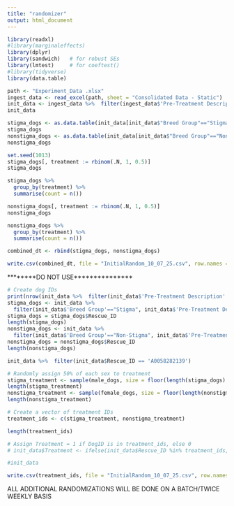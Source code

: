 ```yaml
---
title: "randomizer"
output: html_document
---
```


```r
library(readxl)
#library(marginaleffects)
library(dplyr)
library(sandwich)   # for robust SEs
library(lmtest)     # for coeftest()
#library(tidyverse)
library(data.table)
```

```r
path <- "Experiment_Data .xlsx"
ingest_data <- read_excel(path, sheet = "Consolidated Data - Static")    # by name
init_data <- ingest_data %>%  filter(ingest_data$'Pre-Treatment Description' == "No")
init_data
```

```r
stigma_dogs <- as.data.table(init_data[init_data$"Breed Group"=="Stigma",])
stigma_dogs
nonstigma_dogs <- as.data.table(init_data[init_data$"Breed Group"=="Non-Stigma",])
nonstigma_dogs
```

```r

set.seed(1013)
stigma_dogs[, treatment := rbinom(.N, 1, 0.5)]
stigma_dogs

stigma_dogs %>%
  group_by(treatment) %>%
  summarise(count = n())

nonstigma_dogs[, treatment := rbinom(.N, 1, 0.5)]
nonstigma_dogs

nonstigma_dogs %>%
  group_by(treatment) %>%
  summarise(count = n())
```



```r
combined_dt <- rbind(stigma_dogs, nonstigma_dogs)
```

```r
write.csv(combined_dt, file = "InitialRandom_10_07_25.csv", row.names = FALSE)
```






********DO NOT USE***************
```r
# Create dog IDs
print(nrow(init_data %>%  filter(init_data$'Pre-Treatment Description' == "No")))
stigma_dogs <- init_data %>%
  filter(init_data$'Breed Group'=="Stigma", init_data$'Pre-Treatment Description' == "No")
stigma_dogs = stigma_dogs$Rescue_ID
length(stigma_dogs)
nonstigma_dogs <- init_data %>%
  filter(init_data$'Breed Group'=="Non-Stigma", init_data$'Pre-Treatment Description' == "No")
nonstigma_dogs = nonstigma_dogs$Rescue_ID
length(nonstigma_dogs)
```

```r
init_data %>%  filter(init_data$Rescue_ID == 'A0058282139')
```


```r
# Randomly assign 50% of each sex to treatment
stigma_treatment <- sample(male_dogs, size = floor(length(stigma_dogs) / 2))
length(stigma_treatment)
nonstigma_treatment <- sample(female_dogs, size = floor(length(nonstigma_dogs) / 2))
length(nonstigma_treatment)
```



```r
# Create a vector of treatment IDs
treatment_ids <- c(stigma_treatment, nonstigma_treatment)

length(treatment_ids)

# Assign Treatment = 1 if DogID is in treatment_ids, else 0
# init_data$Treatment <- ifelse(init_data$Rescue_ID %in% treatment_ids, 1, 0)
```

```r
#init_data
```

```r
write.csv(treatment_ids, file = "InitialRandom_10_07_25.csv", row.names = FALSE)
```


ALL ADDITIONAL RANDOMIZATIONS WILL BE DONE ON A BATCH/TWICE WEEKLY BASIS
